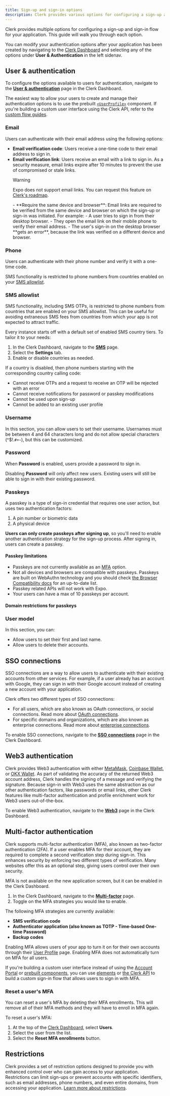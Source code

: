 ```yaml
---
title: Sign-up and sign-in options
description: Clerk provides various options for configuring a sign-up and sign-in flow.
---
```


Clerk provides multiple options for configuring a sign-up and sign-in flow for your application. This guide will walk you through each option.

You can modify your authentication options after your application has been created by navigating to the [Clerk Dashboard](https://dashboard.clerk.com/) and selecting any of the options under **User & Authentication** in the left sidenav.

## User & authentication

To configure the options available to users for authentication, navigate to the [**User & authentication**](https://dashboard.clerk.com/last-active?path=user-authentication/user-and-authentication) page in the Clerk Dashboard.

The easiest way to allow your users to create and manage their authentication options is to use the prebuilt [`<UserProfile>`](/docs/components/user/user-profile) component. If you're building a custom user interface using the Clerk API, refer to the [custom flow guides](/docs/custom-flows/overview).

### Email

Users can authenticate with their email address using the following options:

- **Email verification code**: Users receive a one-time code to their email address to sign in.
- **Email verification link**: Users receive an email with a link to sign in. As a security measure, email links expire after 10 minutes to prevent the use of compromised or stale links.
  <If sdk="expo">
    > [!WARNING]
    > Expo does not support email links. You can request this feature on [Clerk's roadmap](https://feedback.clerk.com/).
  </If>
  - **Require the same device and browser**: Email links are required to be verified from the same device and browser on which the sign-up or sign-in was initiated. For example:
    - A user tries to sign in from their desktop browser.
    - They open the email link on their mobile phone to verify their email address.
    - The user's sign-in on the desktop browser **gets an error**, because the link was verified on a different device and browser.

### Phone

<Include src="_partials/feature-not-free-callout" />

Users can authenticate with their phone number and verify it with a one-time code.

SMS functionality is restricted to phone numbers from countries enabled on your [SMS allowlist](#sms-allowlist).

### SMS allowlist

SMS functionality, including SMS OTPs, is restricted to phone numbers from countries that are enabled on your SMS allowlist. This can be useful for avoiding extraneous SMS fees from countries from which your app is not expected to attract traffic.

Every instance starts off with a default set of enabled SMS country tiers. To tailor it to your needs:

1. In the Clerk Dashboard, navigate to the [**SMS**](https://dashboard.clerk.com/last-active?path=customization/sms) page.
1. Select the **Settings** tab.
1. Enable or disable countries as needed.

If a country is disabled, then phone numbers starting with the corresponding country calling code:

- Cannot receive OTPs and a request to receive an OTP will be rejected with an error
- Cannot receive notifications for password or passkey modifications
- Cannot be used upon sign-up
- Cannot be added to an existing user profile

### Username

In this section, you can allow users to set their username. Usernames must be between 4 and 64 characters long and do not allow special characters (^$!.`#+~`), but this can be customized.

<Include src="_partials/username-character-callout" />

### Password

<Include src="_partials/feature-not-free-callout" />

When **Password** is enabled, users provide a password to sign in.

Disabling **Password** will only affect new users. Existing users will still be able to sign in with their existing password.

### Passkeys

A passkey is a type of sign-in credential that requires one user action, but uses two authentication factors:

1. A pin number or biometric data
1. A physical device

**Users can only create passkeys after signing up**, so you'll need to enable another authentication strategy for the sign-up process. After signing in, users can create a passkey.

#### Passkey limitations

- Passkeys are not currently available as an [MFA](#multi-factor-authentication) option.
- Not all devices and browsers are compatible with passkeys. Passkeys are built on WebAuthn technology and you should check [the Browser Compatibility docs](https://developer.mozilla.org/en-US/docs/Web/API/Web_Authentication_API#browser_compatibility) for an up-to-date list.
- Passkey related APIs will not work with Expo.
- Your users can have a max of 10 passkeys per account.

#### Domain restrictions for passkeys

<Include src="_partials/authentication/passkeys-restriction" />

### User model

In this section, you can:

- Allow users to set their first and last name.
- Allow users to delete their accounts.

## SSO connections

SSO connections are a way to allow users to authenticate with their existing accounts from other services. For example, if a user already has an account with Google, they can sign in with their Google account instead of creating a new account with your application.

Clerk offers two different types of SSO connections:

- For all users, which are also known as OAuth connections, or social connections. Read more about [OAuth connections](/docs/authentication/social-connections/overview).
- For specific domains and organizations, which are also known as enterprise connections. Read more about [enterprise connections](/docs/authentication/enterprise-connections/overview).

To enable SSO connections, navigate to the [**SSO connections**](https://dashboard.clerk.com/last-active?path=user-authentication/sso-connections) page in the Clerk Dashboard.

## Web3 authentication

Clerk provides Web3 authentication with either [MetaMask](/docs/authentication/web3/metamask), [Coinbase Wallet](/docs/authentication/web3/coinbase-wallet), or [OKX Wallet](/docs/authentication/web3/okx-wallet). As part of validating the accuracy of the returned Web3 account address, Clerk handles the signing of a message and verifying the signature. Because sign-in with Web3 uses the same abstraction as our other authentication factors, like passwords or email links, other Clerk features like multi-factor authentication and profile enrichment work for Web3 users out-of-the-box.

To enable Web3 authentication, navigate to the [**Web3**](https://dashboard.clerk.com/last-active?path=user-authentication/web3) page in the Clerk Dashboard.

## Multi-factor authentication

Clerk supports multi-factor authentication (MFA), also known as two-factor authentication (2FA). If a user enables MFA for their account, they are required to complete a second verification step during sign-in. This enhances security by enforcing two different types of verification. Many websites offer this as an optional step, giving users control over their own security.

MFA is not available on the new application screen, but it can be enabled in the Clerk Dashboard.

1. In the Clerk Dashboard, navigate to the [**Multi-factor**](https://dashboard.clerk.com/last-active?path=user-authentication/multi-factor) page.
1. Toggle on the MFA strategies you would like to enable.

The following MFA strategies are currently available:

- **SMS verification code**
- **Authenticator application (also known as TOTP - Time-based One-time Password)**
- **Backup codes**

Enabling MFA allows users of your app to turn it on for their own accounts through their [User Profile](/docs/account-portal/overview#user-profile) page. Enabling MFA does not automatically turn on MFA for all users.

If you're building a custom user interface instead of using the [Account Portal](/docs/account-portal/overview) or [prebuilt components](/docs/components/overview), you can use [elements](/docs/customization/elements/examples/sign-in#multi-factor-authentication-mfa) or [the Clerk API](/docs/custom-flows/email-password-mfa) to build a custom sign-in flow that allows users to sign in with MFA.

### Reset a user's MFA

You can reset a user's MFA by deleting their MFA enrollments. This will remove all of their MFA methods and they will have to enroll in MFA again.

To reset a user's MFA:

1. At the top of the [Clerk Dashboard](https://dashboard.clerk.com/), select **Users**.
1. Select the user from the list.
1. Select the **Reset MFA enrollments** button.

## Restrictions

Clerk provides a set of restriction options designed to provide you with enhanced control over who can gain access to your application. Restrictions can limit sign-ups or prevent accounts with specific identifiers, such as email addresses, phone numbers, and even entire domains, from accessing your application. [Learn more about restrictions](/docs/authentication/configuration/restrictions).
